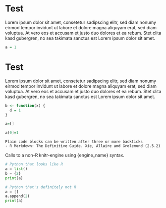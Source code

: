 # Test #

Lorem ipsum dolor sit amet, consetetur sadipscing elitr, sed diam nonumy eirmod
tempor invidunt ut labore et dolore magna aliquyam erat, sed diam voluptua. At
vero eos et accusam et justo duo dolores et ea rebum. Stet clita kasd gubergren,
no sea takimata sanctus est Lorem ipsum dolor sit amet.

```r
a = 1
```

Test
====

Lorem ipsum dolor sit amet, consetetur sadipscing elitr, sed diam nonumy eirmod
tempor invidunt ut labore et dolore magna aliquyam erat, sed diam voluptua. At
vero eos et accusam et justo duo dolores et ea rebum. Stet clita kasd gubergren,
no sea takimata sanctus est Lorem ipsum dolor sit amet.

```r
b <- function(x) {
  d = 1
}

```

```r
a=[]

a[0]=1
```

```
Plain code blocks can be written after three or more backticks
- R Markdown: The Definitive Guide. Xie, Allaire and Grolemund (2.5.2)
```

Calls to a non-R knitr-engine using {engine_name} syntax.

```python
# Python that looks like R
a = list()
b = {2}
print(a)
```

```python
# Python that's definitely not R
a = []
a.append(2)
print(a)
```
